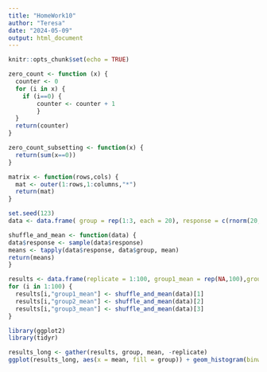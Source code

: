 ```yaml
---
title: "HomeWork10"
author: "Teresa"
date: "2024-05-09"
output: html_document
---
```


```r
knitr::opts_chunk$set(echo = TRUE)
```

```R
zero_count <- function (x) {
  counter <- 0
  for (i in x) {
    if (i==0) {
        counter <- counter + 1 
        }
  }
  return(counter)
}
```

```R
zero_count_subsetting <- function(x) { 
  return(sum(x==0))
}
```

```R
matrix <- function(rows,cols) {
  mat <- outer(1:rows,1:columns,"*")
  return(mat)
}
```

```R
set.seed(123)
data <- data.frame( group = rep(1:3, each = 20), response = c(rnorm(20, mean = 5), rnorm(20, mean = 7), rnorm(20, mean = 9)) )
```

```R
shuffle_and_mean <- function(data) { 
data$response <- sample(data$response) 
means <- tapply(data$response, data$group, mean) 
return(means) 
} 
```

```R
results <- data.frame(replicate = 1:100, group1_mean = rep(NA,100),group2_mean = rep(NA,100),group3_mean=rep(NA,100))
for (i in 1:100) {
  results[i,"group1_mean"] <- shuffle_and_mean(data)[1]
  results[i,"group2_mean"] <- shuffle_and_mean(data)[2]
  results[i,"group3_mean"] <- shuffle_and_mean(data)[3]
} 
```

```R
library(ggplot2) 
library(tidyr)
```

```R
results_long <- gather(results, group, mean, -replicate)  
ggplot(results_long, aes(x = mean, fill = group)) + geom_histogram(binwidth = .5, color = "black", position = "identity", alpha = .5) + facet_wrap(~group, scales = "free") + labs(title = "Distribution of Reshuffled Means by Group") 
```
